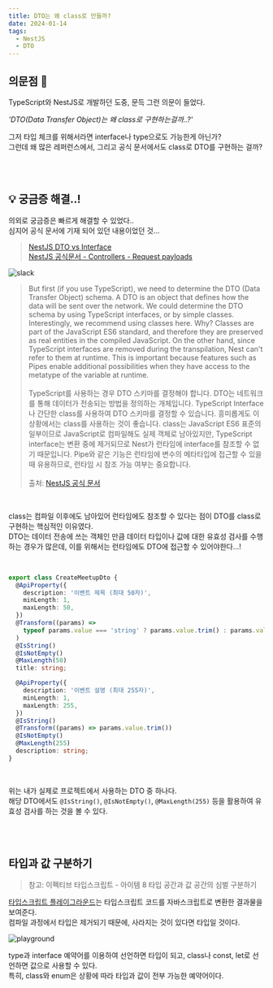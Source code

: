 ```yaml
---
title: DTO는 왜 class로 만들까?
date: 2024-01-14
tags:
  - NestJS
  - DTO
---
```


## 의문점 🤔

TypeScript와 NestJS로 개발하던 도중, 문득 그런 의문이 들었다.

_'DTO(Data Transfer Object)는 왜 class로 구현하는걸까..?'_

그저 타입 체크를 위해서라면 interface나 type으로도 가능한게 아닌가?<br/>
그런데 왜 많은 레퍼런스에서, 그리고 공식 문서에서도 class로 DTO를 구현하는 걸까?

<br /><br />

## 💡 궁금증 해결..!

의외로 궁금증은 빠르게 해결할 수 있었다.. <br/>
심지어 공식 문서에 기재 되어 있던 내용이었던 것...

> [NestJS DTO vs Interface](https://blog.jh8459.com/2022-06-24-TIL)<br/>
[NestJS 공식문서 - Controllers - Request payloads](https://docs.nestjs.com/controllers#request-payloads)

![slack](./slack.png)

> But first (if you use TypeScript), we need to determine the DTO (Data Transfer Object) schema.
A DTO is an object that defines how the data will be sent over the network.
We could determine the DTO schema by using TypeScript interfaces, or by simple classes.
Interestingly, we recommend using classes here. Why?
Classes are part of the JavaScript ES6 standard, and therefore they are preserved as real entities in the compiled JavaScript.
On the other hand, since TypeScript interfaces are removed during the transpilation, Nest can't refer to them at runtime.
This is important because features such as Pipes enable additional possibilities when they have access to the metatype of the variable at runtime.
<br /><br />TypeScript를 사용하는 경우 DTO 스키마를 결정해야 합니다. DTO는 네트워크를 통해 데이터가 전송되는 방법을 정의하는 개체입니다.
TypeScript Interface나 간단한 class를 사용하여 DTO 스키마를 결정할 수 있습니다.
흥미롭게도 이 상황에서는 class를 사용하는 것이 좋습니다.
class는 JavaScript ES6 표준의 일부이므로 JavaScript로 컴파일해도 실제 객체로 남아있지만, TypeScript interface는 변환 중에 제거되므로 Nest가 런타임에 interface를 참조할 수 없기 때문입니다.
Pipe와 같은 기능은 런타임에 변수의 메타타입에 접근할 수 있을 때 유용하므로, 런타임 시 참조 가능 여부는 중요합니다.
<br /><br />출처: [NestJS 공식 문서](https://docs.nestjs.com/controllers#request-payloads)

<br />

class는 컴파일 이후에도 남아있어 런타임에도 참조할 수 있다는 점이 DTO를 class로 구현하는 핵심적인 이유였다.<br/>
DTO는 데이터 전송에 쓰는 객체인 만큼 데이터 타입이나 값에 대한 유효성 검사를 수행하는 경우가 많은데, 이를 위해서는 런타임에도 DTO에 접근할 수 있어야한다...!

<br />

```typescript
export class CreateMeetupDto {
  @ApiProperty({
    description: '이벤트 제목 (최대 50자)',
    minLength: 1,
    maxLength: 50,
  })
  @Transform((params) =>
    typeof params.value === 'string' ? params.value.trim() : params.value
  )
  @IsString()
  @IsNotEmpty()
  @MaxLength(50)
  title: string;

  @ApiProperty({
    description: '이벤트 설명 (최대 255자)',
    minLength: 1,
    maxLength: 255,
  })
  @IsString()
  @Transform((params) => params.value.trim())
  @IsNotEmpty()
  @MaxLength(255)
  description: string;
}
```

<br />

위는 내가 실제로 프로젝트에서 사용하는 DTO 중 하나다.<br/>
해당 DTO에서도 `@IsString()`, `@IsNotEmpty()`, `@MaxLength(255)` 등을 활용하여 유효성 검사를 하는 것을 볼 수 있다.

<br /><br />

## 타입과 값 구분하기
> 참고: 이펙티브 타입스크립트 - 아이템 8 타입 공간과 값 공간의 심벌 구분하기

[타입스크립트 플레이그라운드](https://www.typescriptlang.org/ko/play)는 타입스크립트 코드를 자바스크립트로 변환한 결과물을 보여준다.<br/>
컴파일 과정에서 타입은 제거되기 때문에, 사라지는 것이 있다면 타입일 것이다.

![playground](./playground.png)

type과 interface 예약어를 이용하여 선언하면 타입이 되고, class나 const, let로 선언하면 값으로 사용할 수 있다.<br/>
특히, class와 enum은 상황에 따라 타입과 값이 전부 가능한 예약어이다.